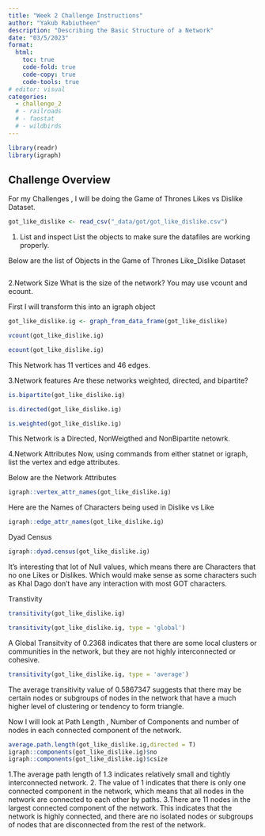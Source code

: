 ```yaml
---
title: "Week 2 Challenge Instructions"
author: "Yakub Rabiutheen"
description: "Describing the Basic Structure of a Network"
date: "03/5/2023"
format:
  html:
    toc: true
    code-fold: true
    code-copy: true
    code-tools: true
# editor: visual
categories: 
  - challenge_2
  # - railroads
  # - faostat
  # - wildbirds
---
```


```r
library(readr)
library(igraph)
```

## Challenge Overview

For my Challenges , I will be doing the Game of Thrones Likes vs Dislike Dataset.


```r
got_like_dislike <- read_csv("_data/got/got_like_dislike.csv")
```
1. List and inspect List the objects to make sure the datafiles are working properly.

Below are the list of Objects in the Game of Thrones Like_Dislike Dataset
```r

```


2.Network Size What is the size of the network? You may use vcount and ecount.

First I will transform this into an igraph object

```r
got_like_dislike.ig <- graph_from_data_frame(got_like_dislike)
```

```r
vcount(got_like_dislike.ig)
```
```r
ecount(got_like_dislike.ig)
```



This Network has 11 vertices and 46 edges.

3.Network features Are these networks weighted, directed, and bipartite?


```r
is.bipartite(got_like_dislike.ig)
```


```r
is.directed(got_like_dislike.ig)
```


```r
is.weighted(got_like_dislike.ig)
```

This Network is a Directed, NonWeigthed and NonBipartite netowrk.


4.Network Attributes Now, using commands from either statnet or igraph, list the vertex and edge attributes.

Below are the Network Attributes
```r
igraph::vertex_attr_names(got_like_dislike.ig)
```
Here are the Names of Characters being used in Dislike vs Like
```r
igraph::edge_attr_names(got_like_dislike.ig)
```

Dyad Census
```r
igraph::dyad.census(got_like_dislike.ig)
```
It's interesting that  lot of Null values, which means there are Characters that no one Likes or Dislikes. Which would make sense as some characters such as Khal Dago don't have any interaction with most GOT characters.

Transtivity
```r
transitivity(got_like_dislike.ig)
```
```r
transitivity(got_like_dislike.ig, type = 'global')
```

A Global Transitvity of 0.2368 indicates that there are some local clusters or communities in the network, but they are not highly interconnected or cohesive.





```r
transitivity(got_like_dislike.ig, type = 'average') 
```
The  average transitivity value of 0.5867347 suggests that there may be certain nodes or subgroups of nodes in the network that have a much higher level of clustering or tendency to form triangle.

Now  I will look at Path Length , Number of Components and number of nodes in each connected component of the network.

```r
average.path.length(got_like_dislike.ig,directed = T)
igraph::components(got_like_dislike.ig)$no
igraph::components(got_like_dislike.ig)$csize
```
1.The average path length of 1.3 indicates  relatively small and tightly interconnected network.
2. The value of 1 indicates that there is only one connected component in the network, which means that all nodes in the network are connected to each other by paths.
3.There are 11 nodes in the largest connected component of the network. This indicates that the network is highly connected, and there are no isolated nodes or subgroups of nodes that are disconnected from the rest of the network.
